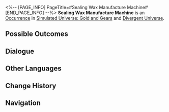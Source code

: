 <%-- [PAGE_INFO]
PageTitle=#Sealing Wax Manufacture Machine#
[END_PAGE_INFO] --%>
{{Stub}}
{{Simulated Universe Event Infobox
|id            = 20501
|title         = 
|image         = Occurrence Default.png
|domains_su    = 
|domains_swarm = 
|domains_gng   = Unknown
|domains_du    = Unknown
|domains_und   = 
|requirements  = 
|prev          = 
|next          = 
|characters    = 
|factions      = 
|order         = 013
|order_du      = 083
}}
'''Sealing Wax Manufacture Machine''' is an [[Divergent Universe/Occurrence|Occurrence]] in [[Simulated Universe: Gold and Gears]] and [[Divergent Universe]].

==Possible Outcomes==
{{Possible Outcomes
|choice_1 = Sealing Wax Casting.
|result_1 = Discard 1 Sealing Wax Curio and immediately obtain 3 of the Sealing Wax's Path's Blessing(s).
|path_1   = Erudition
|modes_1  = gng

|choice_2 = Sealing Wax Enhancement.
|result_2 = For every type of Sealing Wax Curio, Enhance 3 random Blessing(s) from the Sealing Wax's Path.
|modes_2  = du

|choice_3 = Purchase Sealing Wax.
|result_3 = Obtain 2 random Sealing Wax Curio(s).
|modes_3  = du

|choice_4 = Sealing Wax Blessing.
|result_4 = For every type of Sealing Wax Curio, obtain 2 of each Sealing Wax's Path's Blessing(s).
|modes_4  = du

|choice_5 = Sealing Wax Blessing.
|result_5 = For every type of Sealing Wax Curio, obtain 1 of each Sealing Wax's Path's Blessing(s).
|modes_5  = gng

|choice_6 = Sealing Wax Enhancement.
|result_6 = For every type of Sealing Wax Curio, Enhance 2 of each Sealing Wax's Path's Blessing(s).
|modes_6  = gng

}}
<!--
==Gameplay Notes==
* 
-->
==Dialogue==
{{Dialogue Start}}
:{{tx}}
{{Dialogue End}}

==Other Languages==
{{Other Languages
|en   = Sealing Wax Manufacture Machine
|zhs  = 火漆制造机
|zht  = 火漆製造機
|ja   = {{Rubi|封蝋製造機|ふうろうせいぞうき}}
|ko   = 봉랍 제조기
|es   = Máquina de producción de lacre
|fr   = Machine de production de Cire à cacheter
|ru   = Машина по производству сургуча
|th   = เครื่องผลิตขี้ผึ้ง
|vi   = Máy Tạo Nút
|de   = Maschine zur Herstellung von Siegelwachs
|id   = Mesin Produksi Sealing Wax
|pt   = Máquina de Fabricação de Cera Seladora
}}

==Change History==
{{Change History|1.6}}

==Navigation==
{{Occurrence Navbox}}